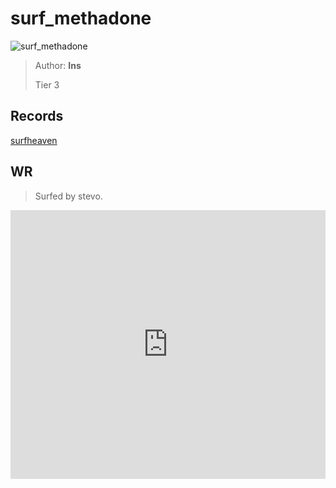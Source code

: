 
# surf_methadone

![surf_methadone](https://raw.githubusercontent.com/Sayt123/SurfMapPics/Maps-and-bonuses/csgo/surf_methadone.jpg)

> Author: **Ins**
>
> Tier 3

## Records

[surfheaven](https://surfheaven.eu/map/surf_methadone)

## WR

> Surfed by stevo.

<iframe
width="100%"
height="430"
src="https://www.youtube.com/embed/WkvYseolRmo"
frameborder="0"
allow="accelerometer; autoplay; clipboard-write; encrypted-media; gyroscope; picture-in-picture"
allowFullScreen
/>

```md

[Surf Timer] - stevo finished in 01:07:27 (WR -00:00:14). Improving by 00:00:87
[Surf Timer] - stevo beat the map record! Rank: 1/1735

Previous WR holder: rulldar


```
                